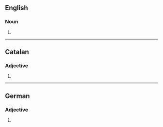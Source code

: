 {{also|Absolutes}}

==English==

===Noun===
{{head|en|noun plural form}}

# {{plural of|absolute|lang=en}}

----

==Catalan==

===Adjective===
{{head|ca|adjective form}}

# {{feminine plural of|absolut|lang=ca}}

----

==German==

===Adjective===
{{head|de|adjective form}}

# {{de-inflected form of|absolut}}